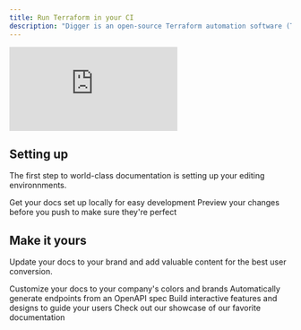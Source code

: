 ```yaml
---
title: Run Terraform in your CI
description: "Digger is an open-source Terraform automation software (TACO)"
---
```


<div style={{position: 'relative', paddingBottom: '64.67065868263472%', height: 0}}>
  <iframe src="https://www.loom.com/embed/dd81941447184f66b2f6ed930066cb40?sid=cdbd30c5-94c7-45d5-bc3c-da5a702d8ed7"
    frameborder="0" webkitallowfullscreen mozallowfullscreen allowfullscreen
    style={{position: 'absolute', top: 0, left: 0, width: '100%', height: '100%'}}>
  </iframe>
</div>


## Setting up

The first step to world-class documentation is setting up your editing environnments.

<CardGroup cols={2}>
  <Card
    title="Edit Your Docs"
    icon="pen-to-square"
    href="https://mintlify.com/docs/quickstart"
  >
    Get your docs set up locally for easy development
  </Card>
  <Card
    title="Preview Changes"
    icon="image"
    href="https://mintlify.com/docs/development"
  >
    Preview your changes before you push to make sure they're perfect
  </Card>
</CardGroup>

## Make it yours

Update your docs to your brand and add valuable content for the best user conversion.

<CardGroup cols={2}>
  <Card
    title="Customize Style"
    icon="palette"
    href="https://mintlify.com/docs/settings/global"
  >
    Customize your docs to your company's colors and brands
  </Card>
  <Card
    title="Reference APIs"
    icon="code"
    href="https://mintlify.com/docs/api-playground/openapi"
  >
    Automatically generate endpoints from an OpenAPI spec
  </Card>
  <Card
    title="Add Components"
    icon="screwdriver-wrench"
    href="https://mintlify.com/docs/components/accordion"
  >
    Build interactive features and designs to guide your users
  </Card>
  <Card
    title="Get Inspiration"
    icon="stars"
    href="https://mintlify.com/showcase"
  >
    Check out our showcase of our favorite documentation
  </Card>
</CardGroup>
